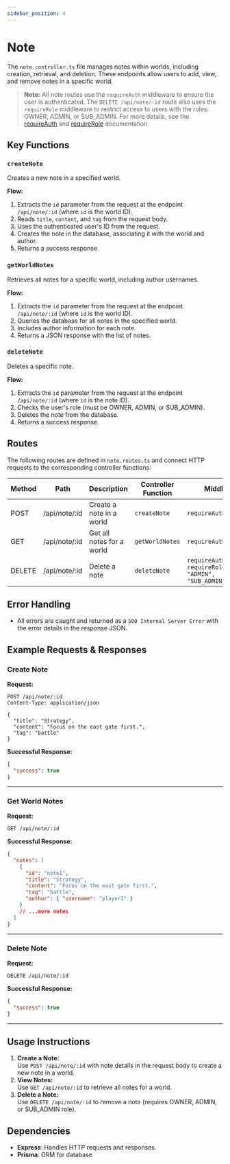 ```yaml
---
sidebar_position: 4
---
```


# Note

The `note.controller.ts` file manages notes within worlds, including creation, retrieval, and deletion. These endpoints allow users to add, view, and remove notes in a specific world.

> **Note:**
> All note routes use the `requireAuth` middleware to ensure the user is authenticated.
> The `DELETE /api/note/:id` route also uses the `requireRole` middleware to restrict access to users with the roles: OWNER, ADMIN, or SUB_ADMIN.
> For more details, see the [requireAuth](../middleware/requireAuth) and [requireRole](../middleware/requireRole) documentation.

## Key Functions

### `createNote`

Creates a new note in a specified world.

**Flow:**

1. Extracts the `id` parameter from the request at the endpoint `/api/note/:id` (where `id` is the world ID).
2. Reads `title`, `content`, and `tag` from the request body.
3. Uses the authenticated user's ID from the request.
4. Creates the note in the database, associating it with the world and author.
5. Returns a success response.

### `getWorldNotes`

Retrieves all notes for a specific world, including author usernames.

**Flow:**

1. Extracts the `id` parameter from the request at the endpoint `/api/note/:id` (where `id` is the world ID).
2. Queries the database for all notes in the specified world.
3. Includes author information for each note.
4. Returns a JSON response with the list of notes.

### `deleteNote`

Deletes a specific note.

**Flow:**

1. Extracts the `id` parameter from the request at the endpoint `/api/note/:id` (where `id` is the note ID).
2. Checks the user's role (must be OWNER, ADMIN, or SUB_ADMIN).
3. Deletes the note from the database.
4. Returns a success response.

## Routes

The following routes are defined in `note.routes.ts` and connect HTTP requests to the corresponding controller functions:

<table>
  <thead>
    <tr>
      <th>Method</th>
      <th>Path</th>
      <th>Description</th>
      <th>Controller Function</th>
      <th>Middleware</th>
    </tr>
  </thead>
  <tbody>
    <tr>
      <td>POST</td>
      <td>/api/note/:id</td>
      <td>Create a note in a world</td>
      <td>
        <code>createNote</code>
      </td>
      <td>
        <code>requireAuth</code>
      </td>
    </tr>
    <tr>
      <td>GET</td>
      <td>/api/note/:id</td>
      <td>Get all notes for a world</td>
      <td>
        <code>getWorldNotes</code>
      </td>
      <td>
        <code>requireAuth</code>
      </td>
    </tr>
    <tr>
      <td>DELETE</td>
      <td>/api/note/:id</td>
      <td>Delete a note</td>
      <td>
        <code>deleteNote</code>
      </td>
      <td>
        <code>requireAuth, requireRole(["OWNER", "ADMIN", "SUB_ADMIN"])</code>
      </td>
    </tr>
  </tbody>
</table>

## Error Handling

- All errors are caught and returned as a `500 Internal Server Error` with the error details in the response JSON.

## Example Requests & Responses

### Create Note

**Request:**

```http
POST /api/note/:id
Content-Type: application/json

{
  "title": "Strategy",
  "content": "Focus on the east gate first.",
  "tag": "battle"
}
```

**Successful Response:**

```json
{
  "success": true
}
```

---

### Get World Notes

**Request:**

```http
GET /api/note/:id
```

**Successful Response:**

```json
{
  "notes": [
    {
      "id": "note1",
      "title": "Strategy",
      "content": "Focus on the east gate first.",
      "tag": "battle",
      "author": { "username": "player1" }
    }
    // ...more notes
  ]
}
```

---

### Delete Note

**Request:**

```http
DELETE /api/note/:id
```

**Successful Response:**

```json
{
  "success": true
}
```

---

## Usage Instructions

1. **Create a Note:**  
   Use `POST /api/note/:id` with note details in the request body to create a new note in a world.
2. **View Notes:**  
   Use `GET /api/note/:id` to retrieve all notes for a world.
3. **Delete a Note:**  
   Use `DELETE /api/note/:id` to remove a note (requires OWNER, ADMIN, or SUB_ADMIN role).

## Dependencies

- **Express**: Handles HTTP requests and responses.
- **Prisma**: ORM for database
